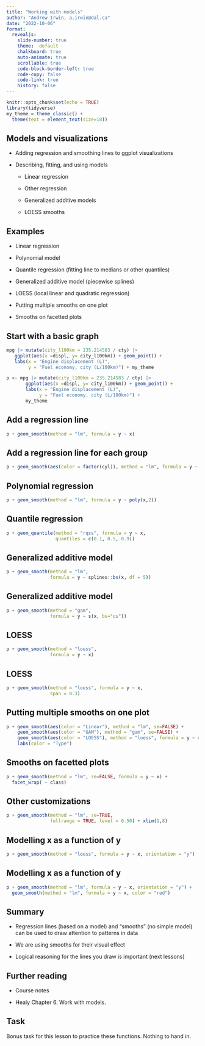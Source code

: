 ```yaml
---
title: "Working with models"
author: "Andrew Irwin, a.irwin@dal.ca"
date: "2022-10-06"
format:
  revealjs:
    slide-number: true
    theme:  default
    chalkboard: true
    auto-animate: true
    scrollable: true
    code-block-border-left: true
    code-copy: false
    code-link: true
    history: false
---
```


```r
knitr::opts_chunk$set(echo = TRUE)
library(tidyverse)
my_theme = theme_classic() + 
  theme(text = element_text(size=18))
```

## Models and visualizations

* Adding regression and smoothing lines to ggplot visualizations

* Describing, fitting, and using models

  * Linear regression
  
  * Other regression
  
  * Generalized additive models
  
  * LOESS smooths



##  Examples

* Linear regression

* Polynomial model

* Quantile regression (fitting line to medians or other quantiles)

* Generalized additive model (piecewise splines)

* LOESS (local linear and quadratic regression)

* Putting multiple smooths on one plot

* Smooths on facetted plots


##  Start with a basic graph

```r
mpg |> mutate(city_l100km = 235.214583 / cty) |>
   ggplot(aes(x =displ, y= city_l100km)) + geom_point() +
   labs(x = "Engine displacement (L)",
        y = "Fuel economy, city (L/100km)") + my_theme
```
```r
p <- mpg |> mutate(city_l100km = 235.214583 / cty) |>
       ggplot(aes(x =displ, y= city_l100km)) + geom_point() +
       labs(x = "Engine displacement (L)",
            y = "Fuel economy, city (L/100km)") +
       my_theme
```

## Add a regression line

```r
p + geom_smooth(method = "lm", formula = y ~ x)
```

## Add a regression line for each group

```r
p + geom_smooth(aes(color = factor(cyl)), method = "lm", formula = y ~ x)
```



##  Polynomial regression 

```r
p + geom_smooth(method = "lm", formula = y ~ poly(x,2))
```

## Quantile regression

```r
p + geom_quantile(method = "rqss", formula = y ~ x,
                  quantiles = c(0.1, 0.5, 0.9))
```

## Generalized additive model 

```r
p + geom_smooth(method = "lm", 
                formula = y ~ splines::bs(x, df = 5))
```

## Generalized additive model 

```r
p + geom_smooth(method = "gam", 
                formula = y ~ s(x, bs="cs"))
```

## LOESS

```r
p + geom_smooth(method = "loess", 
                formula = y ~ x) 
```

## LOESS

```r
p + geom_smooth(method = "loess", formula = y ~ x,
                span = 0.3) 
```

## Putting multiple smooths on one plot

```r
p + geom_smooth(aes(color = "Linear"), method = "lm", se=FALSE) +
    geom_smooth(aes(color = "GAM"), method = "gam", se=FALSE) +
    geom_smooth(aes(color = "LOESS"), method = "loess", formula = y ~ x, se=FALSE) +
    labs(color = "Type")
```

## Smooths on facetted plots

```r
p + geom_smooth(method = "lm", se=FALSE, formula = y ~ x) +
  facet_wrap( ~ class)
```

## Other customizations

```r
p + geom_smooth(method = "lm", se=TRUE, 
                fullrange = TRUE, level = 0.50) + xlim(1,8)
```

## Modelling x as a function of y

```r
p + geom_smooth(method = "loess", formula = y ~ x, orientation = "y")
```

## Modelling x as a function of y

```r
p + geom_smooth(method = "lm", formula = y ~ x, orientation = "y") +
  geom_smooth(method = "lm", formula = y ~ x, color = "red")
```

## Summary

* Regression lines (based on a model) and "smooths" (no simple model) can be used to draw attention to patterns in data

* We are using smooths for their visual effect

* Logical reasoning for the lines you draw is important (next lessons)

## Further reading

* Course notes

* Healy Chapter 6. Work with models.


## Task

Bonus task for this lesson to practice these functions. Nothing to hand in.




